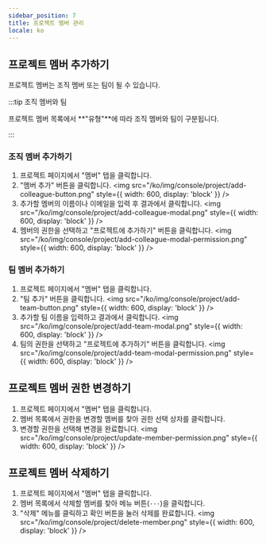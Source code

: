```yaml
---
sidebar_position: 7
title: 프로젝트 멤버 관리
locale: ko
---
```



## 프로젝트 멤버 추가하기

프로젝트 멤버는 조직 멤버 또는 팀이 될 수 있습니다.

<ProjectAdminPermission prefix="프로젝트 멤버 추가는" />

:::tip 조직 멤버와 팀

프로젝트 멤버 목록에서 **"유형"**에 따라 조직 멤버와 팀이 구분됩니다.

:::

### 조직 멤버 추가하기

1. 프로젝트 페이지에서 "멤버" 탭을 클릭합니다.
2. "멤버 추가" 버튼을 클릭합니다.
   <img
     src="/ko/img/console/project/add-colleague-button.png"
     style={{ width: 600, display: 'block' }}
   />
3. 추가할 멤버의 이름이나 이메일을 입력 후 결과에서 클릭합니다.
   <img
     src="/ko/img/console/project/add-colleague-modal.png"
     style={{ width: 600, display: 'block' }}
   />
4. 멤버의 권한을 선택하고 "프로젝트에 추가하기" 버튼을 클릭합니다.
   <img
     src="/ko/img/console/project/add-colleague-modal-permission.png"
     style={{ width: 600, display: 'block' }}
   />

### 팀 멤버 추가하기

1. 프로젝트 페이지에서 "멤버" 탭을 클릭합니다.
2. "팀 추가" 버튼을 클릭합니다.
   <img
     src="/ko/img/console/project/add-team-button.png"
     style={{ width: 600, display: 'block' }}
   />
3. 추가할 팀 이름을 입력하고 결과에서 클릭합니다.
   <img
     src="/ko/img/console/project/add-team-modal.png"
     style={{ width: 600, display: 'block' }}
   />
4. 팀의 권한을 선택하고 "프로젝트에 추가하기" 버튼을 클릭합니다.
   <img
     src="/ko/img/console/project/add-team-modal-permission.png"
     style={{ width: 600, display: 'block' }}
   />

## 프로젝트 멤버 권한 변경하기

<ProjectAdminPermission prefix="프로젝트 멤버 권한 변경은" />

1. 프로젝트 페이지에서 "멤버" 탭을 클릭합니다.
2. 멤버 목록에서 권한을 변경할 멤버를 찾아 권한 선택 상자를 클릭합니다.
3. 변경할 권한을 선택해 변경을 완료합니다.
   <img
     src="/ko/img/console/project/update-member-permission.png"
     style={{ width: 600, display: 'block' }}
   />

## 프로젝트 멤버 삭제하기

<ProjectAdminPermission prefix="프로젝트 멤버 삭제는" />

1. 프로젝트 페이지에서 "멤버" 탭을 클릭합니다.
2. 멤버 목록에서 삭제할 멤버를 찾아 메뉴 버튼(`···`)을 클릭합니다.
3. "삭제" 메뉴를 클릭하고 확인 버튼을 눌러 삭제를 완료합니다.
   <img
     src="/ko/img/console/project/delete-member.png"
     style={{ width: 600, display: 'block' }}
   />
